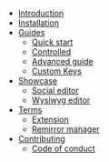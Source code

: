 - [Introduction](/introduction)
- [Installation](/install)
- [Guides](/guides)
  - [Quick start](/guides/quickstart)
  - [Controlled](/guides/controlled)
  - [Advanced guide](/guides/advanced-guide)
  - [Custom Keys](/guides/custom-keys)
- [Showcase](/showcase)
  - [Social editor](/showcase/social)
  - [Wysiwyg editor](/showcase/wysiwyg)
- [Terms](/terms)
  - [Extension](/terms/extension)
  - [Remirror manager](/terms/remirror-manager)
- [Contributing](/contributing)
  - [Code of conduct](/contributing/#code-of-conduct)
